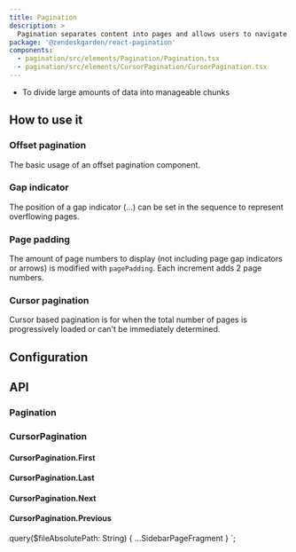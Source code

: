 ```yaml
---
title: Pagination
description: >
  Pagination separates content into pages and allows users to navigate between those pages.
package: '@zendeskgarden/react-pagination'
components:
  - pagination/src/elements/Pagination/Pagination.tsx
  - pagination/src/elements/CursorPagination/CursorPagination.tsx
---
```


<Usage>
  <Use>
    <ul>
      <li>To divide large amounts of data into manageable chunks</li>
    </ul>
  </Use>
</Usage>

## How to use it

### Offset pagination

The basic usage of an offset pagination component.


<CodeExample code={OffsetDefaultCode}>
  <OffsetDefault />
</CodeExample>

### Gap indicator

The position of a gap indicator (...) can be set in the sequence to represent overflowing pages.


<CodeExample code={OffsetGapCode}>
  <OffsetGap />
</CodeExample>

### Page padding

The amount of page numbers to display (not including page gap indicators or
arrows) is modified with `pagePadding`. Each increment adds 2 page numbers.


<CodeExample code={OffsetPaddingCode}>
  <OffsetPadding />
</CodeExample>

### Cursor pagination

Cursor based pagination is for when the total number of pages is progressively
loaded or can't be immediately determined.


<CodeExample code={CursorDefaultCode}>
  <CursorDefault />
</CodeExample>

## Configuration

<Configuration reactPackage={props.data.mdx.package} components={props.data.mdx.components} />

## API

### Pagination

<PropSheet components={props.data.mdx.components} componentName="pagination" />

### CursorPagination

#### CursorPagination.First

#### CursorPagination.Last

#### CursorPagination.Next

#### CursorPagination.Previous


  query($fileAbsolutePath: String) {
    ...SidebarPageFragment
  }
`;
